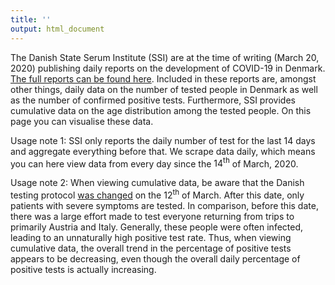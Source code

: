 ```yaml
---
title: ''
output: html_document
---
```

The Danish State Serum Institute (SSI) are at the time of writing (March 20, 2020) publishing daily reports on the development of COVID-19 in Denmark. [The full reports can be found here](https://www.ssi.dk/aktuelt/sygdomsudbrud/coronavirus/covid-19-i-danmark-epidemiologisk-overvaagningsrapport). Included in these reports are, amongst other things, daily data on the number of tested people in Denmark as well as the number of confirmed positive tests. Furthermore, SSI provides cumulative data on the age distribution among the tested people. On this page you can visualise these data.

Usage note 1: SSI only reports the daily number of test for the last 14 days and aggregate everything before that. We scrape data daily, which means you can here view data from every day since the $14^\text{th}$ of March, 2020.

Usage note 2: When viewing cumulative data, be aware that the Danish testing protocol [was changed](https://www.ssi.dk/aktuelt/nyhedsbreve/epi-nyt/2020/uge-12---2020) on the $12^\text{th}$ of March. After this date, only patients with severe symptoms are tested. In comparison, before this date, there was a large effort made to test everyone returning from trips to primarily Austria and Italy. Generally, these people were often infected, leading to an unnaturally high positive test rate. Thus, when viewing cumulative data, the overall trend in the percentage of positive tests appears to be decreasing, even though the overall daily percentage of positive tests is actually increasing.